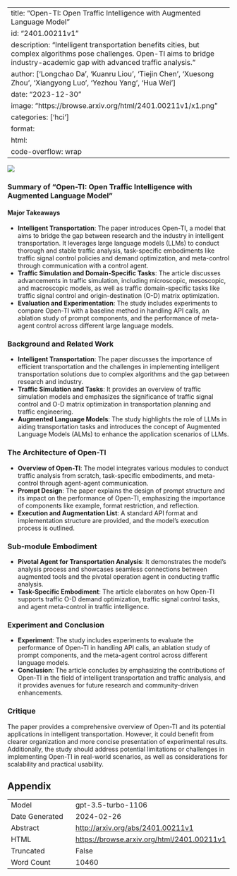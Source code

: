 
---
title: "Open-TI: Open Traffic Intelligence with Augmented Language Model"
id: "2401.00211v1"
description: "Intelligent transportation benefits cities, but complex algorithms pose challenges. Open-TI aims to bridge industry-academic gap with advanced traffic analysis."
author: ['Longchao Da', 'Kuanru Liou', 'Tiejin Chen', 'Xuesong Zhou', 'Xiangyong Luo', 'Yezhou Yang', 'Hua Wei']
date: "2023-12-30"
image: "https://browse.arxiv.org/html/2401.00211v1/x1.png"
categories: ['hci']
format:
  html:
    code-overflow: wrap
---

![](https://browse.arxiv.org/html/2401.00211v1/x1.png)

### Summary of "Open-TI: Open Traffic Intelligence with Augmented Language Model"

#### Major Takeaways
- **Intelligent Transportation**: The paper introduces Open-TI, a model that aims to bridge the gap between research and the industry in intelligent transportation. It leverages large language models (LLMs) to conduct thorough and stable traffic analysis, task-specific embodiments like traffic signal control policies and demand optimization, and meta-control through communication with a control agent.
- **Traffic Simulation and Domain-Specific Tasks**: The article discusses advancements in traffic simulation, including microscopic, mesoscopic, and macroscopic models, as well as traffic domain-specific tasks like traffic signal control and origin-destination (O-D) matrix optimization.
- **Evaluation and Experimentation**: The study includes experiments to compare Open-TI with a baseline method in handling API calls, an ablation study of prompt components, and the performance of meta-agent control across different large language models.

### Background and Related Work
- **Intelligent Transportation**: The paper discusses the importance of efficient transportation and the challenges in implementing intelligent transportation solutions due to complex algorithms and the gap between research and industry.
- **Traffic Simulation and Tasks**: It provides an overview of traffic simulation models and emphasizes the significance of traffic signal control and O-D matrix optimization in transportation planning and traffic engineering.
- **Augmented Language Models**: The study highlights the role of LLMs in aiding transportation tasks and introduces the concept of Augmented Language Models (ALMs) to enhance the application scenarios of LLMs.

### The Architecture of Open-TI
- **Overview of Open-TI**: The model integrates various modules to conduct traffic analysis from scratch, task-specific embodiments, and meta-control through agent-agent communication.
- **Prompt Design**: The paper explains the design of prompt structure and its impact on the performance of Open-TI, emphasizing the importance of components like example, format restriction, and reflection.
- **Execution and Augmentation List**: A standard API format and implementation structure are provided, and the model's execution process is outlined.

### Sub-module Embodiment
- **Pivotal Agent for Transportation Analysis**: It demonstrates the model's analysis process and showcases seamless connections between augmented tools and the pivotal operation agent in conducting traffic analysis.
- **Task-Specific Embodiment**: The article elaborates on how Open-TI supports traffic O-D demand optimization, traffic signal control tasks, and agent meta-control in traffic intelligence.

### Experiment and Conclusion
- **Experiment**: The study includes experiments to evaluate the performance of Open-TI in handling API calls, an ablation study of prompt components, and the meta-agent control across different language models.
- **Conclusion**: The article concludes by emphasizing the contributions of Open-TI in the field of intelligent transportation and traffic analysis, and it provides avenues for future research and community-driven enhancements.

### Critique
The paper provides a comprehensive overview of Open-TI and its potential applications in intelligent transportation. However, it could benefit from clearer organization and more concise presentation of experimental results. Additionally, the study should address potential limitations or challenges in implementing Open-TI in real-world scenarios, as well as considerations for scalability and practical usability.

## Appendix

|          |          |
|----------|----------|
| Model     | gpt-3.5-turbo-1106       |
| Date Generated     | 2024-02-26       |
| Abstract | [http://arxiv.org/abs/2401.00211v1](http://arxiv.org/abs/2401.00211v1)        |
| HTML     | [https://browse.arxiv.org/html/2401.00211v1](https://browse.arxiv.org/html/2401.00211v1)       |
| Truncated       | False       |
| Word Count       | 10460       |